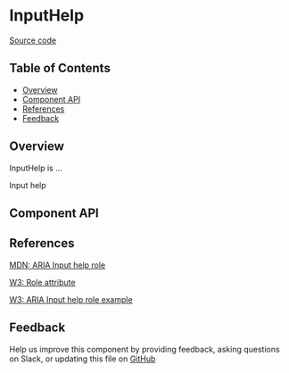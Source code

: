 
# InputHelp

[Source code](https://github.com/leemonade/bubbles/tree/main/packages/components/form/InputHelp)

## Table of Contents

<!-- START doctoc generated TOC please keep comment here to allow auto update -->
<!-- DON'T EDIT THIS SECTION, INSTEAD RE-RUN doctoc TO UPDATE -->

- [Overview](#overview)
- [Component API](#component-api)
- [References](#references)
- [Feedback](#feedback)

## Overview

InputHelp is ...

<ThemeProvider>
  <InputHelp>Input help</InputHelp>
</ThemeProvider>

## Component API

<Preview>
  <Story id="form-input-help--playground" />
</Preview>

<Props />

## References

[MDN: ARIA Input help role](https://developer.mozilla.org/en-US/docs/Web/Accessibility/ARIA/Roles/input-help_role)

[W3: Role attribute](https://www.w3.org/WAI/PF/HTML/wiki/RoleAttribute)

[W3: ARIA Input help role example](https://www.w3.org/TR/2016/WD-wai-aria-practices-1.1-20160317/examples/input-help/input-help.html)

## Feedback

Help us improve this component by providing feedback, asking questions on Slack, or updating this file on
[GitHub](https://github.com/leemonade/bubbles/edit/main/packages/components/form/InputHelp.mdx)
